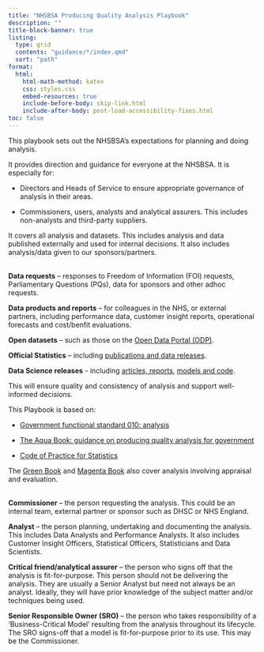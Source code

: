 ```yaml
---
title: "NHSBSA Producing Quality Analysis Playbook"
description: ""
title-block-banner: true
listing:
  type: grid
  contents: "guidance/*/index.qmd"
  sort: "path"
format:
  html:
    html-math-method: katex
    css: styles.css
    embed-resources: true
    include-before-body: skip-link.html
    include-after-body: post-load-accessibility-fixes.html
toc: false
---
```


This playbook sets out the NHSBSA’s expectations for planning and doing analysis. 

It provides direction and guidance for everyone at the NHSBSA. It is especially for: 

- Directors and Heads of Service to ensure appropriate governance of analysis in their areas.  

- Commissioners, users, analysts and analytical assurers. This includes non-analysts and third-party suppliers.  

It covers all analysis and datasets. This includes analysis and data published externally and used for internal decisions. It also includes analysis/data given to our sponsors/partners.

::: {.callout-note title="Examples of Analytical Outputs" appearance="minimal" icon=false}
<br>
**Data requests** – responses to Freedom of Information (FOI) requests, Parliamentary Questions (PQs), data for sponsors and other adhoc requests.

**Data products and reports** – for colleagues in the NHS, or external partners, including performance data, customer insight reports, operational forecasts and cost/benfit evaluations.

**Open datasets** – such as those on the [Open Data Portal (ODP)](https://opendata.nhsbsa.net/).

**Official Statistics** – including [publications and data releases](https://www.nhsbsa.nhs.uk/statistical-collections).

**Data Science releases** - including [articles, reports](https://www.nhsbsa.nhs.uk/data-science-projects), [models and code](https://www.nhsbsa.nhs.uk/data-and-analytics-code-repositories).
:::

This will ensure quality and consistency of analysis and support well-informed decisions. 

This Playbook is based on:
 
- [Government functional standard 010: analysis](https://assets.publishing.service.gov.uk/media/64e4cf0a4002ee000d560d5f/2023.02_GovS_010_Analysis_v2.1.pdf)

- [The Aqua Book: guidance on producing quality analysis for government](https://assets.publishing.service.gov.uk/media/5a7f3bb8e5274a2e87db49be/aqua_book_final_web.pdf) 

- [Code of Practice for Statistics](https://code.statisticsauthority.gov.uk/)

 

The [Green Book](https://www.gov.uk/government/publications/the-green-book-appraisal-and-evaluation-in-central-government) and [Magenta Book](https://www.gov.uk/government/publications/the-magenta-book)  also cover analysis involving appraisal and evaluation. 

::: {.callout-note title="Roles" appearance="minimal" icon=false}
<br>
**Commissioner** – the person requesting the analysis. This could be an internal team, external partner or sponsor such as DHSC or NHS England.

**Analyst** – the person planning, undertaking and documenting the analysis. This includes Data Analysts and Performance Analysts. It also includes Customer Insight Officers, Statistical Officers, Statisticians and Data Scientists.

**Critical friend/analytical assurer** – the person who signs off that the analysis is fit-for-purpose. This person should not be delivering the analysis. They are usually a Senior Analyst but need not always be an analyst. Ideally, they will have prior knowledge of the subject matter and/or techniques being used.

**Senior Responsible Owner (SRO)** – the person who takes responsibility of a ‘Business-Critical Model’ resulting from the analysis throughout its lifecycle. The SRO signs-off that a model is fit-for-purpose prior to its use. This may be the Commissioner.
:::

